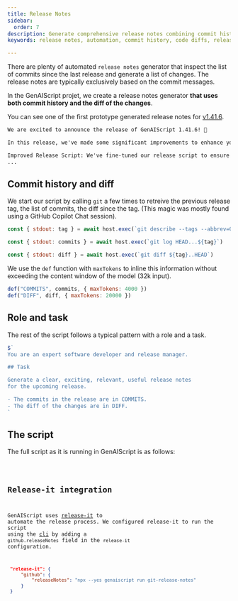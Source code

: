 ```yaml
---
title: Release Notes
sidebar:
  order: 7
description: Generate comprehensive release notes combining commit history and code diffs
keywords: release notes, automation, commit history, code diffs, release management

---
```


There are plenty of automated `release notes` generator
that inspect the list of commits since the last release and generate a list of changes.
The release notes are typically exclusively based on the commit messages.

In the GenAIScript projet, we create a release notes generator **that uses 
both commit history and the diff of the changes**.

You can see one of the first prototype generated 
release notes for [v1.41.6](https://github.com/microsoft/genaiscript/releases/tag/1.41.6).

```markdown wrap
We are excited to announce the release of GenAIScript 1.41.6! 🎉

In this release, we've made some significant improvements to enhance your experience. Here are the key changes:

Improved Release Script: We've fine-tuned our release script to ensure smoother and more efficient releases in the future. 🛠️
...

```

## Commit history and diff

We start our script by calling `git` a few times to retreive the previous release tag,
the list of commits, the diff since the tag. 
(This magic was mostly found using a GitHub Copilot Chat session).

```js title="git-release-notes.genai.mjs" wrap
const { stdout: tag } = await host.exec(`git describe --tags --abbrev=0 HEAD^`)

const { stdout: commits } = await host.exec(`git log HEAD...${tag}`)

const { stdout: diff } = await host.exec(`git diff ${tag}..HEAD`)

```

We use the `def` function with `maxTokens` to inline this information without exceeding the content window
of the model (32k input).

```js title="git-release-notes.genai.mjs" wrap
def("COMMITS", commits, { maxTokens: 4000 })
def("DIFF", diff, { maxTokens: 20000 })
```

## Role and task

The rest of the script follows a typical pattern with a role and a task.

```js wrap
$`
You are an expert software developer and release manager.

## Task

Generate a clear, exciting, relevant, useful release notes
for the upcoming release. 

- The commits in the release are in COMMITS.
- The diff of the changes are in DIFF.
`
```


## The script

The full script as it is running in GenAIScript is as follows:

<Code code={scriptSrc} wrap={true} lang="js" title="git-release-notes.genai.mjs" />

## Release-it integration

GenAIScript uses [release-it](https://github.com/release-it/release-it)
to automate the release process. We configured release-it to run the script using the [cli](/genaiscript/reference/cli)
 by adding a `github.releaseNotes` field in the `release-it` configuration.

```json title="package.json" wrap
 "release-it": {
     "github": {
         "releaseNotes": "npx --yes genaiscript run git-release-notes"
     }
 }
```